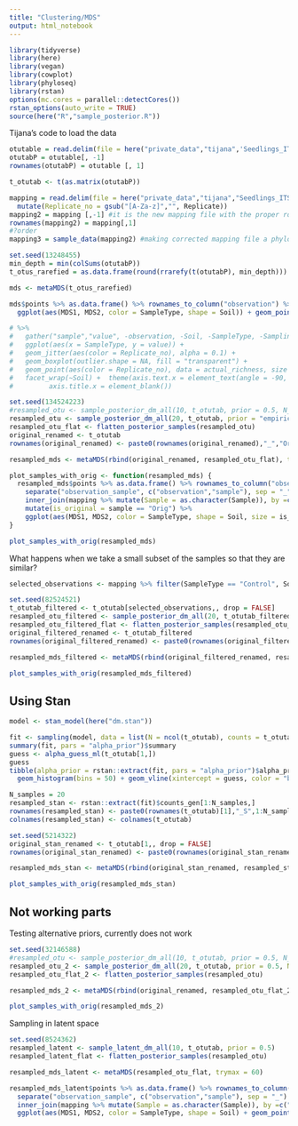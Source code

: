 ```yaml
---
title: "Clustering/MDS"
output: html_notebook
---
```



```r
library(tidyverse)
library(here)
library(vegan)
library(cowplot)
library(phyloseq)
library(rstan)
options(mc.cores = parallel::detectCores())
rstan_options(auto_write = TRUE)
source(here("R","sample_posterior.R"))

```

Tijana's code to load the data
```r
otutable = read.delim(file = here("private_data","tijana",'Seedlings_ITS2_otutab_ALL.csv'), sep = "\t") #reading the data I want to use
otutabP = otutable[, -1]
rownames(otutabP) = otutable [, 1]

t_otutab <- t(as.matrix(otutabP))

mapping = read.delim(file = here("private_data","tijana","Seedlings_ITS2_year1_mapping.csv"), sep = ",") %>%
  mutate(Replicate_no = gsub("[A-Za-z]","", Replicate))
mapping2 = mapping [,-1] #it is the new mapping file with the proper row names, same as in previous case, here we added names from the mapping
rownames(mapping2) = mapping[,1]
#?order
mapping3 = sample_data(mapping2) #making corrected mapping file a phyloseq object

```


```r
set.seed(13248455)
min_depth = min(colSums(otutabP))
t_otus_rarefied = as.data.frame(round(rrarefy(t(otutabP), min_depth)))

mds <- metaMDS(t_otus_rarefied)

```

```r
mds$points %>% as.data.frame() %>% rownames_to_column("observation") %>% inner_join(mapping %>% mutate(Sample = as.character(Sample)), by =c("observation" = "Sample")) %>%
  ggplot(aes(MDS1, MDS2, color = SampleType, shape = Soil)) + geom_point(size = 2)

# %>%
#   gather("sample","value", -observation, -Soil, -SampleType, -Sampling_time, -Replicate, - SoilSample, -Replicate_no) %>%
#   ggplot(aes(x = SampleType, y = value)) + 
#   geom_jitter(aes(color = Replicate_no), alpha = 0.1) +
#   geom_boxplot(outlier.shape = NA, fill = "transparent") + 
#   geom_point(aes(color = Replicate_no), data = actual_richness, size = 3) +
#   facet_wrap(~Soil) +  theme(axis.text.x = element_text(angle = -90, hjust = 0),
#         axis.title.x = element_blank())
```

```r
set.seed(134524223)
#resampled_otu <- sample_posterior_dm_all(10, t_otutab, prior = 0.5, N_draws = "original") 
resampled_otu <- sample_posterior_dm_all(20, t_otutab, prior = "empirical", N_draws = "original")
resampled_otu_flat <- flatten_posterior_samples(resampled_otu)
original_renamed <- t_otutab
rownames(original_renamed) <- paste0(rownames(original_renamed),"_","Orig")

resampled_mds <- metaMDS(rbind(original_renamed, resampled_otu_flat), trymax = 50)
```



```r
plot_samples_with_orig <- function(resampled_mds) {
  resampled_mds$points %>% as.data.frame() %>% rownames_to_column("observation_sample") %>%
    separate("observation_sample", c("observation","sample"), sep = "_")  %>% 
    inner_join(mapping %>% mutate(Sample = as.character(Sample)), by =c("observation" = "Sample")) %>%
    mutate(is_original = sample == "Orig") %>%
    ggplot(aes(MDS1, MDS2, color = SampleType, shape = Soil, size = is_original, alpha = is_original)) + geom_point() + scale_size_manual(values = c(1, 3)) + scale_alpha_manual(values = c(0.3,1))
}

plot_samples_with_orig(resampled_mds)
```

What happens when we take a small subset of the samples so that they are similar?

```r
selected_observations <- mapping %>% filter(SampleType == "Control", Soil == "Spruce") %>% pull("Sample") %>% as.character()

set.seed(82524521)
t_otutab_filtered <- t_otutab[selected_observations,, drop = FALSE]
resampled_otu_filtered <- sample_posterior_dm_all(20, t_otutab_filtered, prior = 0.5, N_draws = "original")
resampled_otu_filtered_flat <- flatten_posterior_samples(resampled_otu_filtered)
original_filtered_renamed <- t_otutab_filtered
rownames(original_filtered_renamed) <- paste0(rownames(original_filtered_renamed),"_","Orig")

resampled_mds_filtered <- metaMDS(rbind(original_filtered_renamed, resampled_otu_filtered_flat), trymax = 50)
```

```r
plot_samples_with_orig(resampled_mds_filtered)
```


## Using Stan

```r
model <- stan_model(here("dm.stan"))
```

```r
fit <- sampling(model, data = list(N = ncol(t_otutab), counts = t_otutab[1,]))
summary(fit, pars = "alpha_prior")$summary
guess <- alpha_guess_ml(t_otutab[1,])
guess
tibble(alpha_prior = rstan::extract(fit, pars = "alpha_prior")$alpha_prior) %>% ggplot(aes(alpha_prior)) + 
  geom_histogram(bins = 50) + geom_vline(xintercept = guess, color = "blue", size = 2)
```

```r
N_samples = 20
resampled_stan <- rstan::extract(fit)$counts_gen[1:N_samples,]
rownames(resampled_stan) <- paste0(rownames(t_otutab)[1],"_S",1:N_samples)
colnames(resampled_stan) <- colnames(t_otutab)

set.seed(5214322)
original_stan_renamed <- t_otutab[1,, drop = FALSE]
rownames(original_stan_renamed) <- paste0(rownames(original_stan_renamed),"_","Orig")

resampled_mds_stan <- metaMDS(rbind(original_stan_renamed, resampled_stan), trymax = 50)

```

```r
plot_samples_with_orig(resampled_mds_stan)
```


## Not working parts
Testing alternative priors, currently does not work

```r
set.seed(32146588)
#resampled_otu <- sample_posterior_dm_all(10, t_otutab, prior = 0.5, N_draws = "original") 
resampled_otu_2 <- sample_posterior_dm_all(20, t_otutab, prior = 0.5, N_draws = "original")
resampled_otu_flat_2 <- flatten_posterior_samples(resampled_otu)

resampled_mds_2 <- metaMDS(rbind(original_renamed, resampled_otu_flat_2), trymax = 50)
```
```r
plot_samples_with_orig(resampled_mds_2)
```

Sampling in latent space

```r
set.seed(8524362)
resampled_latent <- sample_latent_dm_all(10, t_otutab, prior = 0.5) 
resampled_latent_flat <- flatten_posterior_samples(resampled_otu)

resampled_mds_latent <- metaMDS(resampled_otu_flat, trymax = 60)
```



```r
resampled_mds_latent$points %>% as.data.frame() %>% rownames_to_column("observation_sample") %>%
  separate("observation_sample", c("observation","sample"), sep = "_")  %>% 
  inner_join(mapping %>% mutate(Sample = as.character(Sample)), by =c("observation" = "Sample")) %>%
  ggplot(aes(MDS1, MDS2, color = SampleType, shape = Soil) + geom_point() 
```
